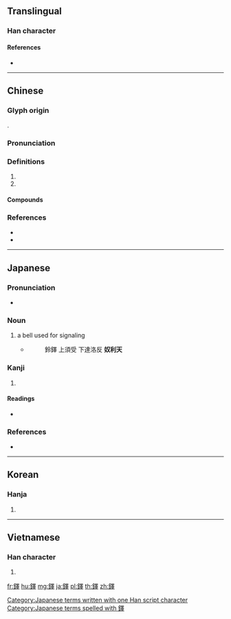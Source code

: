 {{character info/new}}
{{also|鈬|铎}}
==Translingual==

===Han character===
{{Han char|rn=167|rad=金|as=13|sn=21|four=86141|canj=CWLJ|ids=⿰金睪}}

====References====
* {{Han ref|kx=1324.060|dkj=40951|dj=1825.050|hdz=64264.010|uh=9438|ud=37944|bh=C54D|bd=50509}}

----

==Chinese==
{{zh-forms|s=铎}}

===Glyph origin===
{{Han etym}}
{{Han compound|金|睪|c1=s|c2=p|t1=metal|ls=psc}}.

===Pronunciation===
{{zh-pron
|m=duó
|c=dok6,nok6
|mc=y
|oc=y
|cat=
}}

===Definitions===
{{zh-hanzi}}

# {{n-g|a type of [[bell]]}}
# {{surname|lang=zh}}

====Compounds====
{{zh-der|司鐸|振鐸|晉鐸|木鐸|毀鐘為鐸|王鐸|瑪莉都鐸|秉鐸|鄭振鐸|鑊鐸|風鐸|鬧鑊鐸}}

===References===
* {{R:twedu|A04356}}
* {{R:yue:Hanzi}}

----

==Japanese==

===Pronunciation===
* {{IPA|/nurite/|lang=ja}}

===Noun===
{{ja-noun|ぬりて}}

# a bell used for signaling
#* {{RQ:Shin'yaku Kegonkyō Ongi Shiki|20}}
#*: 鈴鐸 上須受 下達洛反 '''奴利天'''

===Kanji===
{{ja-kanji|grade=|rs=金13|style=ky|shin=鈬}}

# {{defn|lang=ja|sort=金13}}

====Readings====
* {{ja-readings|on=[[たく]] (taku)|kun=[[すず]] (suzu)|nanori=}}

===References===
* {{Shin'yaku Kegonkyō Ongi Shiki}}

[[Category:Japanese terms written with one Han script character]]
[[Category:Japanese terms spelled with 鐸]]

----

==Korean==

===Hanja===
{{ko-hanja|hangeul=탁|eumhun=|rv=tak|mr=t'ak|y=thak}}

# {{defn|lang=ko|sort=金13}}

----

==Vietnamese==

===Han character===
{{vi-readings|rs=金13|hanviet=đạc}}

# {{defn|lang=vi|sort=金13}}

[[fr:鐸]]
[[hu:鐸]]
[[mg:鐸]]
[[ja:鐸]]
[[pl:鐸]]
[[th:鐸]]
[[zh:鐸]]